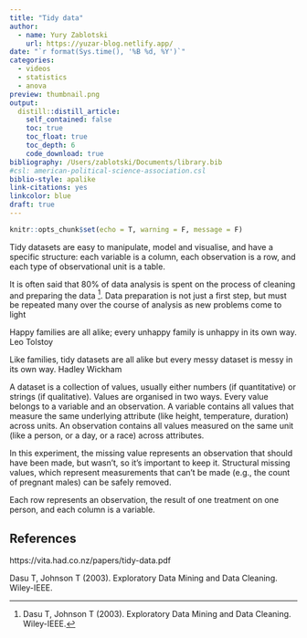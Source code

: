 ```yaml
---
title: "Tidy data"
author:
  - name: Yury Zablotski
    url: https://yuzar-blog.netlify.app/
date: "`r format(Sys.time(), '%B %d, %Y')`"
categories:
  - videos
  - statistics
  - anova
preview: thumbnail.png
output:
  distill::distill_article:
    self_contained: false
    toc: true
    toc_float: true
    toc_depth: 6
    code_download: true
bibliography: /Users/zablotski/Documents/library.bib
#csl: american-political-science-association.csl
biblio-style: apalike
link-citations: yes
linkcolor: blue
draft: true
---
```



```r
knitr::opts_chunk$set(echo = T, warning = F, message = F)
```



Tidy datasets are easy to manipulate, model and visualise, and have a specific structure: each variable is a column, each observation is a row, and each type of observational unit is a table.

It is often said that 80% of data analysis is spent on the process of cleaning and preparing the data [^1]. Data preparation is not just a first step, but must be repeated many over the course of analysis as new problems come to light

[^1]: Dasu T, Johnson T (2003). Exploratory Data Mining and Data Cleaning. Wiley-IEEE.


Happy families are all alike; every unhappy family is unhappy in its own way. Leo Tolstoy

Like families, tidy datasets are all alike but every messy dataset is messy in its own way. Hadley Wickham


A dataset is a collection of values, usually either numbers (if quantitative) or strings (if qualitative). Values are organised in two ways. Every value belongs to a variable and an observation. A variable contains all values that measure the same underlying attribute (like height, temperature, duration) across units. An observation contains all values measured on the same unit (like a person, or a day, or a race) across attributes.

In this experiment, the missing value represents an observation that should have been made, but wasn’t, so it’s important to keep it. Structural missing values, which represent measurements that can’t be made (e.g., the count of pregnant males) can be safely removed.

Each row represents an observation, the result of one
treatment on one person, and each column is a variable.

## References

https://vita.had.co.nz/papers/tidy-data.pdf

Dasu T, Johnson T (2003). Exploratory Data Mining and Data Cleaning. Wiley-IEEE.

